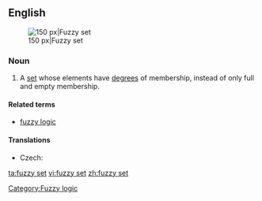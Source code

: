==English==
{{wikipedia}}
[[Image:Fuzzy crisp.gif|thumb|right|150 px|Fuzzy set]]

===Noun===
{{en-noun|sg=[[fuzzy]] [[set]]}}

# {{context|fuzzy set theory|fuzzy logic}} A [[set]] whose elements have [[degree]]s of membership, instead of only full and empty membership.

====Related terms====
* [[fuzzy logic]]

====Translations====
{{trans-top|set}}
{{trans-mid}}
* Czech: {{t-|cs|fuzzy množina|f}}
{{trans-bottom}}

[[Category:Fuzzy logic]]

[[ta:fuzzy set]]
[[vi:fuzzy set]]
[[zh:fuzzy set]]